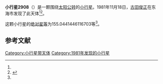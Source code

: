 {{Infobox planet
| bgcolour = #FFFFC0
| name = 2908 Shimoyama
| symbol = 
| image = 
| caption = 
| discovery = yes
| discovery_ref = 
| discoverer = [[古田俊正|古田俊正]]
| discovery_site = [[東海市_(日本)|东海市]] 
| discovered = 1981年11月18日
| designations = yes
| mp_name = 
| named_after = 
| alt_names = 1981 WA/ 1950 TJ4 / 1955 TQ / 1976 YA4 / 1981 UH10
| mp_category = [[主带小行星|主带小行星]]
| orbit_ref = <ref name="a">[http://ssd.jpl.nasa.gov/sbdb.cgi?sstr=2908 2908 Shimoyama] {{Wayback|url=http://ssd.jpl.nasa.gov/sbdb.cgi?sstr=2908 |date=20200820020300 }}，小行星數據庫瀏覽器（JPL Small-Body Database Browser）－[[美国国家航空航天局|美国国家航空航天局]]喷气推进实验室</ref>
| epoch = 2456400.5 (2013年4月18日更新)
| aphelion = {{convert|3.439880952282425|AU|km|3|abbr=on|lk=out}}
| perihelion = {{convert|2.519180170798657|AU|km|3|abbr=on}}
| semimajor = {{convert|2.979530561540541|AU|km|3|abbr=on}}
| eccentricity = 0.154504336
| period = 1878.538904 [[日|日]]<br />5.14[[儒略年|儒略年]]
| avg_speed = 
| inclination = 13.37138346563417
| asc_node = 233.3792714122212
| mean_anomaly = 
| arg_peri = 155.0441446116703
| satellites = 
| physical_characteristics = yes
| dimensions = 
| mass = 
| density = 
| surface_grav = 
| escape_velocity = 
| sidereal_day = 
| axial_tilt = 
| pole_ecliptic_lat = 
| pole_ecliptic_lon = 
| albedo = 
| temperatures= 
| temp_name1 = 
| mean_temp_1 = 
| max_temp_1 = 
| temp_name2 = 
| max_temp_2 = 
| spectral_type = 
| abs_magnitude = 155.0441446116703
}}

'''小行星2908'''（{{lang-en|2908 Shimoyama}}）是一颗围绕[[太阳|太阳]][[公转|公转]]的[[小行星|小行星]]。1981年11月18日，[[古田俊正|古田俊正]]在东海市发现了此天体<ref name="a" /><ref>{{cite news|title=小行星列表|url=http://cfa-www.harvard.edu/iau/lists/NumberedMPs.txt|accessdate=2013-07-08|newspaper=哈佛大学|archive-date=2008-05-17|archive-url=https://web.archive.org/web/20080517010638/http://cfa-www.harvard.edu/iau/lists/NumberedMPs.txt|dead-url=no}}</ref>。

这颗小行星的[[绝对星等|绝对星等]]为155.0441446116703等<ref name="a" />。

==参考文献==
{{reflist}}
{{Minor Planet Number|[[小行星2907|小行星2907]]|[[小行星2909|小行星2909]]}}

{{小天体}}

[[Category:小行星带天体|Category:小行星带天体]]
[[Category:1981年发现的小行星|Category:1981年发现的小行星]]

{{asteroid-stub}}